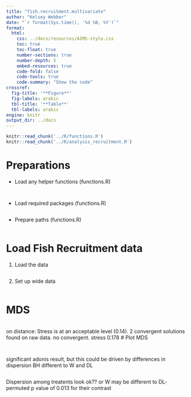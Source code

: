 ```yaml
---
title: "fish.recruitment.multivariate"
author: "Kelsey Webber"
date: "`r format(Sys.time(), '%d %B, %Y')`"
format: 
  html:
    css: ../docs/resources/AIMS-style.css
    toc: true
    toc-float: true
    number-sections: true
    number-depth: 5
    embed-resources: true
    code-fold: false
    code-tools: true
    code-summary: "Show the code"
crossref:
  fig-title: '**Figure**'
  fig-labels: arabic
  tbl-title: '**Table**'
  tbl-labels: arabic
engine: knitr
output_dir: ../docs
---
```


```r
knitr::read_chunk('../R/functions.R')
knitr::read_chunk('../R/analysis_recruitment.R')

```

# Preparations

- Load any helper functions (functions.R)

```r
```

```r
```


- Load required packages (functions.R)

```r
```

- Prepare paths (functions.R)

```r

```

# Load Fish Recruitment data

1. Load the data
```r
```


2. Set up wide data
```r
```


# MDS

```r

```
on distance: Stress is at an acceptable level (0.14). 2 convergent solutions found
on raw data. no convergent. stress 0.178
# Plot MDS
```r

```


```r

```
significant adonis result, but this could be driven by differences in dispersion
BH different to W and DL

```r

```
Dispersion among treatents look ok?? or W may be different to DL- permuted p value of 0.013 for their contrast
